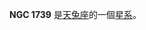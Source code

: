 {{NGCInfoBox|NGCID=NGC 1739|發現者=哦曼特·史東|發現日期=1886年-月-日|其他編號=ESO 552-50,MCG -3-13-55|曆元=J2000.0|赤經=5時1分47.3秒
|赤緯=-18°10'2"|星座=天兔座|星體=星系|星等=13.4|表面亮度=13.4|藍等=14.2}}

'''NGC 1739''' 是[[天兔座|天兔座]]的一個[[星系|星系]]。

{{NGCReference|1739}}

{{Catalogs|NGC=1739}}
